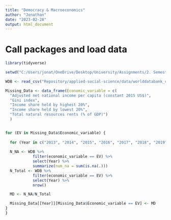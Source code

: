 ```yaml
---
title: "Democracy & Macroeconomics"
author: "Jonathan"
date: "2023-02-28"
output: html_document
---
```


# Call packages and load data
```r
library(tidyverse)

setwd("C:/Users/jonat/OneDrive/Desktop/University/Assignments/2. Semester/Applied Cognitive Science/Repository/applied-social-science")

```

```r

WDB <- read_csv("Repository/applied-social-science/data/worlddatabank_clean.csv")

```

```r

Missing_Data <- data_frame(Economic_variable = c(
  "Adjusted net national income per capita (constant 2015 US$)", 
  "Gini index", 
  "Income share held by highest 20%", 
  "Income share held by lowest 20%", 
  "Total natural resources rents (% of GDP)")
  )


for (EV in Missing_Data$Economic_variable) {
  
  for (Year in c("2013", "2014", "2015", "2016", "2017", "2018", "2019", "2020")) {
  
  N_NA <- WDB %>%
            filter(economic_variable == EV) %>% 
            select(Year) %>% 
            summarize(num_na = sum(is.na(.)))
  N_Total <- WDB %>%
            filter(economic_variable == EV) %>% 
            select(Year) %>% 
            nrow()

  MD <- N_NA/N_Total

  Missing_Data[[Year]][Missing_Data$Economic_variable == EV] <- MD
}
}


```





